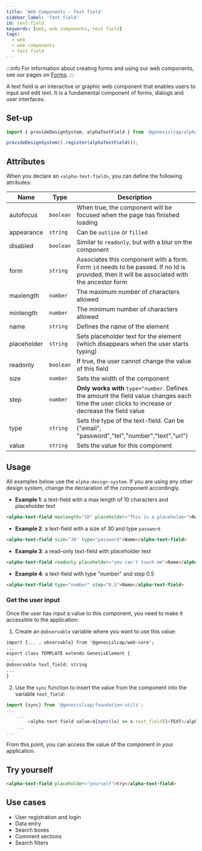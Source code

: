 ```yaml
---
title: 'Web Components - Text field'
sidebar_label: 'Text field'
id: text-field
keywords: [web, web components, text field]
tags:
  - web
  - web components
  - text field
---
```


:::info
For information about creating forms and using our web components, see our pages on [Forms](/web/forms/foundation-forms/).
:::

A text field is an interactive or graphic web component that enables users to input and edit text.
It is a fundamental component of forms, dialogs and user interfaces.

## Set-up

```ts
import { provideDesignSystem, alphaTextField } from '@genesislcap/alpha-design-system';

provideDesignSystem().register(alphaTextField());
```

## Attributes

When you declare an `<alpha-text-field>`, you can define the following attributes: 

| Name        | Type      | Description                                                                                                                             |
|-------------|-----------|-----------------------------------------------------------------------------------------------------------------------------------------|
| autofocus   | `boolean` | When true, the component will be focused when the page has finished loading                                                             |
| appearance  | `string`  | Can be `outline` or `filled`                                                                                                            |
| disabled    | `boolean` | Similar to `readonly`, but with a blur on the component                                                                                 |
| form        | `string`  | Associates this component with a form. Form `id` needs to be passed. If no Id is provided, then it will be associated with the ancestor form |
| maxlength   | `number`  | The maximum number of characters allowed                                                                                                |
| minlength   | `number`  | The minimum number of characters allowed                                                                                                |
| name        | `string`  | Defines the name of the element                                                                                                         |
| placeholder | `string`  | Sets placeholder text for the element (which disappears when the user starts typing)                                                    |
| readonly    | `boolean` | If true, the user cannot change the value of this field                                                                                 |
| size        | `number`  | Sets the width of the component                                                                                                         |
| step        | `number`  | **Only works with** `type="number`. Defines the amount the field value changes each time the user clicks to increase or decrease the field value |
| type        | `string`  | Sets the type of the text-field. Can be {"email", "password","tel","number","text","url"}                                               | 
| value       | `string`  | Sets the value for this component                                                                                                       | 

## Usage
All examples below use the `alpha-design-system`. If you are using any other design system, change the declaration of the component accordingly.

- **Example 1**: a text-field with a max length of 10 characters and placeholder text
```html title="Example 1"
<alpha-text-field maxlength="10" placeholder="This is a placeholder">Name</alpha-text-field>
```
- **Example 2**: a text-field with a size of 30 and type `password`
```html title="Example 2"
<alpha-text-field size="30" type="password">Name</alpha-text-field>
```
- **Example 3**: a read-only text-field with placeholder text
```html title="Example 3"
<alpha-text-field readonly placeholder="you can't touch me">Name</alpha-text-field>
```
- **Example 4**: a text-field with type "number" and step 0.5
```html title="Example 3"
<alpha-text-field type="number" step="0.5">Name</alpha-text-field>
```

### Get the user input
Once the user has input a value to this component, you need to make it accessible to the application:

1. Create an `@observable` variable where you want to use this value:

```html {1,5}
import {... , observable} from '@genesislcap/web-core';
...
export class TEMPLATE extends GenesisElement {
...
@observable text_field: string
...
}
```

2. Use the `sync` function to insert the value from the component into the variable `text_field`:

```typescript tile="Example 4" {1,4}
import {sync} from '@genesislcap/foundation-utils';
...
    ...
        <alpha-text-field value=${sync((x) => x.text_field)}>TEXT</alpha-text-field>
    ...
...    
```

From this point, you can access the value of the component in your application.

## Try yourself

```html title="try yourself" live
<alpha-text-field placeholder="yourself">try</alpha-text-field>
```

## Use cases

- User registration and login
- Data entry
- Search boxes
- Comment sections
- Search filters
